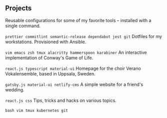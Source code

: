 ## Projects

<ProjectCard title="Configs" link="https://www.npmjs.com/search?q=%40eliasnorrby" bg="linear-gradient(to right, #D4145A 0%, #FBB03B 100%)">
Reusable configurations for some of my favorite tools &ndash; installed with a single command.
<br/>
<br/>
<code>prettier commitlint semantic-release dependabot jest git</code>
</ProjectCard>
<ProjectCard title=".dotfiles" link="https://github.com/eliasnorrby/dotfiles" bg="linear-gradient(to right, #662D8C 0%, #ED1E79 100%)">
Dotfiles for my workstations. Provisioned with Ansible.
<br/>
<br/>
<code>vim emacs zsh tmux alacritty hammerspoon karabiner</code>
</ProjectCard>
<ProjectCard title="Game of life" link="https://game-of-life.eliasnorrby.com" bg="linear-gradient(to right, #009245 0%, #FCEE21 100%)">
An interactive implementation of Conway's Game of Life.
<br/>
<br/>
<code>react.js typescript material-ui</code>
</ProjectCard>
<ProjectCard title="Verano" link="https://www.veranovokalensemble.se" bg="linear-gradient(to right, #FCCC21 0%, #CC5644 100%)">
Homepage for the choir Verano Vokalensemble, based in Uppsala, Sweden.
<br/>
<br/>
<code>gatsby.js material-ui netlify-cms</code>
</ProjectCard>
<ProjectCard title="Wedding" link="https://wedding-example.eliasnorrby.com" bg="linear-gradient(to right, #D585FF 0%, #00FFEE 100%)">
A simple website for a friend's wedding.
<br/>
<br/>
<code>react.js css</code>
</ProjectCard>
<ProjectCard title="Notes" link="https://notes.eliasnorrby.com" bg="linear-gradient(to right, #034EFC 0%, #BE03FC 100%)">
Tips, tricks and hacks on various topics.
<br/>
<br/>
<code>bash vim tmux kubernetes git</code>
</ProjectCard>

